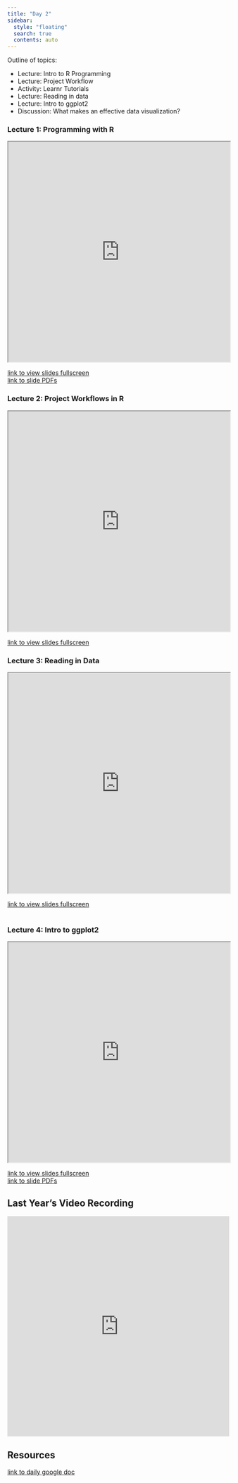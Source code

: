 ```yaml
---
title: "Day 2"
sidebar:
  style: "floating"
  search: true
  contents: auto
---
```


Outline of topics: 

  - Lecture: Intro to R Programming
  - Lecture: Project Workflow
  - Activity: Learnr Tutorials
  - Lecture: Reading in data
  - Lecture: Intro to ggplot2
  - Discussion: What makes an effective data visualization?

::: {.callout-tip collapse="true"}
### Lecture 1: Programming with R
<iframe src="https://id529.github.io/lectures/day2/lecture1-intro-to-r/programming_with_r.html#/title-slide" width="100%" height="500px"></iframe>
:::
<a href="https://id529.github.io/lectures/day2/lecture1-intro-to-r/programming_with_r.html" >link to view slides fullscreen</a> 
<br>
<a href="https://drive.google.com/file/d/1KGxdm6ezrQRi4_sqiFv7sXTBKe8HK8OF/view?usp=share_link" > link to slide PDFs </a>
<br>

::: {.callout-tip collapse="true"}
### Lecture 2: Project Workflows in R 
<iframe src="https://id529.github.io/lectures/day3/lecture1-projects-in-rstudio/r-projects.html#/title-slide" width="100%" height="500px"></iframe>
:::
<a href="https://id529.github.io/lectures/day3/lecture1-projects-in-rstudio/r-projects.html#/title-slide" >link to view slides fullscreen</a>
<br>

::: {.callout-tip collapse="true"}
### Lecture 3: Reading in Data
<iframe src="https://id529.github.io/lectures2024/day2/lecture3-reading-in-data/reading-in-data.html" width="100%" height="500px"></iframe>
:::
<a href="https://id529.github.io/lectures2024/day2/lecture3-reading-in-data/reading-in-data.html" >link to view slides fullscreen</a>
<br>
<br>

::: {.callout-tip collapse="true"}
### Lecture 4: Intro to ggplot2
<iframe src="https://id529.github.io/lectures/day2/lecture4-intro-to-ggplot2/ggplot2.html" width="100%" height="500px"></iframe>
:::
<a href="https://id529.github.io/lectures/day2/lecture4-intro-to-ggplot2/ggplot2.html" >link to view slides fullscreen</a>
<br>
<a href="https://drive.google.com/file/d/1RD-Zfw8n52vNdmg33dQUsY79svMENHGW/view?usp=share_link" > link to slide PDFs </a>
<br>


:::{.callout-tip collapse='true'}
## Last Year's Video Recording

<iframe width="100%" height="500" src="https://www.youtube.com/embed/2m7AHInKTXM" title="YouTube video player" frameborder="0" allow="accelerometer; autoplay; clipboard-write; encrypted-media; gyroscope; picture-in-picture; web-share" allowfullscreen></iframe>
:::

## Resources

<a href="https://docs.google.com/document/d/1ABMJfwAUkiz_bYZ8lWfuVyslFngl1tmzOoJZIhwRys8/edit"> link to daily google doc </a>
<br>
